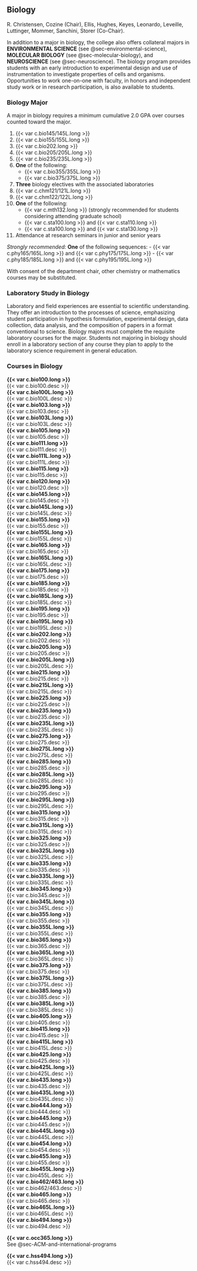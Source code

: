## Biology {#sec-biology}

R. Christensen, Cozine (Chair), Ellis, Hughes, Keyes, Leonardo, Leveille, Luttinger, Mommer, Sanchini, Storer (Co-Chair). 

In addition to a major in biology, the college also offers collateral majors in **ENVIRONMENTAL SCIENCE** (see @sec-environmental-science), **MOLECULAR BIOLOGY** (see @sec-molecular-biology), and **NEUROSCIENCE** (see @sec-neuroscience). The biology program provides students with an early introduction to experimental design and use of instrumentation to investigate properties of cells and organisms. Opportunities to work one-on-one with faculty, in honors and independent study work or in research participation, is also available to students.

### Biology Major

A major in biology requires a minimum cumulative 2.0 GPA over courses counted toward the major.

1. {{< var c.bio145/145L.long >}}
2. {{< var c.bio155/155L.long >}}
3. {{< var c.bio202.long >}}
4. {{< var c.bio205/205L.long >}}
5. {{< var c.bio235/235L.long >}}
6. **One** of the following:
    - {{< var c.bio355/355L.long >}}
    - {{< var c.bio375/375L.long >}}

7. **Three** biology electives with the associated laboratories
8. {{< var c.chm121/121L.long >}}
9. {{< var c.chm122/122L.long >}}
10. **One** of the following:
    - {{< var c.mth132.long >}} (strongly recommended for students considering attending graduate school)
    - {{< var c.sta100.long >}} and {{< var c.sta110.long >}}
    - {{< var c.sta100.long >}} and {{< var c.sta130.long >}}

11. Attendance at research seminars in junior and senior years

*Strongly recommended:*
    **One** of the following sequences:
    - {{< var c.phy165/165L.long >}} and {{< var c.phy175/175L.long >}}
    - {{< var c.phy185/185L.long >}} and {{< var c.phy195/195L.long >}}

With consent of the department chair, other chemistry or mathematics courses may be substituted.

### Laboratory Study in Biology

Laboratory and field experiences are essential to scientific understanding. They offer an introduction to the processes of science, emphasizing student participation in hypothesis formulation, experimental design, data collection, data analysis, and the composition of papers in a format conventional to science. Biology majors must complete the requisite laboratory courses for the major. Students not majoring in biology should enroll in a laboratory section of any course they plan to apply to the laboratory science requirement in general education.

### Courses in Biology
 **{{< var c.bio100.long >}}**  
{{< var c.bio100.desc >}}  
 **{{< var c.bio100L.long >}}**  
{{< var c.bio100L.desc >}}  
 **{{< var c.bio103.long >}}**  
{{< var c.bio103.desc >}}  
 **{{< var c.bio103L.long >}}**  
{{< var c.bio103L.desc >}}  
 **{{< var c.bio105.long >}}**  
{{< var c.bio105.desc >}}  
 **{{< var c.bio111.long >}}**  
{{< var c.bio111.desc >}}  
 **{{< var c.bio111L.long >}}**  
{{< var c.bio111L.desc >}}  
 **{{< var c.bio115.long >}}**  
{{< var c.bio115.desc >}}  
 **{{< var c.bio120.long >}}**  
{{< var c.bio120.desc >}}  
 **{{< var c.bio145.long >}}**  
{{< var c.bio145.desc >}}  
 **{{< var c.bio145L.long >}}**  
{{< var c.bio145L.desc >}}  
 **{{< var c.bio155.long >}}**  
{{< var c.bio155.desc >}}  
 **{{< var c.bio155L.long >}}**  
{{< var c.bio155L.desc >}}  
 **{{< var c.bio165.long >}}**  
{{< var c.bio165.desc >}}  
 **{{< var c.bio165L.long >}}**  
{{< var c.bio165L.desc >}}  
 **{{< var c.bio175.long >}}**  
{{< var c.bio175.desc >}}  
 **{{< var c.bio185.long >}}**  
{{< var c.bio185.desc >}}  
 **{{< var c.bio185L.long >}}**   
{{< var c.bio185L.desc >}}  
 **{{< var c.bio195.long >}}**  
{{< var c.bio195.desc >}}  
 **{{< var c.bio195L.long >}}**  
{{< var c.bio195L.desc >}}  
 **{{< var c.bio202.long >}}**  
{{< var c.bio202.desc >}}  
 **{{< var c.bio205.long >}}**  
{{< var c.bio205.desc >}}  
 **{{< var c.bio205L.long >}}**  
{{< var c.bio205L.desc >}}  
 **{{< var c.bio215.long >}}**  
{{< var c.bio215.desc >}}  
 **{{< var c.bio215L.long >}}**  
{{< var c.bio215L.desc >}}  
 **{{< var c.bio225.long >}}**  
{{< var c.bio225.desc >}}  
 **{{< var c.bio235.long >}}**  
{{< var c.bio235.desc >}}  
 **{{< var c.bio235L.long >}}**  
{{< var c.bio235L.desc >}}  
 **{{< var c.bio275.long >}}**  
{{< var c.bio275.desc >}}  
 **{{< var c.bio275L.long >}}**  
{{< var c.bio275L.desc >}}  
 **{{< var c.bio285.long >}}**  
{{< var c.bio285.desc >}}  
 **{{< var c.bio285L.long >}}**  
{{< var c.bio285L.desc >}}  
 **{{< var c.bio295.long >}}**  
{{< var c.bio295.desc >}}  
 **{{< var c.bio295L.long >}}**  
{{< var c.bio295L.desc >}}  
 **{{< var c.bio315.long >}}**  
{{< var c.bio315.desc >}}  
 **{{< var c.bio315L.long >}}**  
{{< var c.bio315L.desc >}}  
 **{{< var c.bio325.long >}}**  
{{< var c.bio325.desc >}}  
 **{{< var c.bio325L.long >}}**  
{{< var c.bio325L.desc >}}  
 **{{< var c.bio335.long >}}**  
{{< var c.bio335.desc >}}  
 **{{< var c.bio335L.long >}}**  
{{< var c.bio335L.desc >}}  
 **{{< var c.bio345.long >}}**  
{{< var c.bio345.desc >}}  
 **{{< var c.bio345L.long >}}**  
{{< var c.bio345L.desc >}}  
 **{{< var c.bio355.long >}}**  
{{< var c.bio355.desc >}}  
 **{{< var c.bio355L.long >}}**  
{{< var c.bio355L.desc >}}  
 **{{< var c.bio365.long >}}**  
{{< var c.bio365.desc >}}  
 **{{< var c.bio365L.long >}}**  
{{< var c.bio365L.desc >}}  
 **{{< var c.bio375.long >}}**  
{{< var c.bio375.desc >}}  
 **{{< var c.bio375L.long >}}**  
{{< var c.bio375L.desc >}}  
 **{{< var c.bio385.long >}}**  
{{< var c.bio385.desc >}}  
 **{{< var c.bio385L.long >}}**  
{{< var c.bio385L.desc >}}  
 **{{< var c.bio405.long >}}**  
{{< var c.bio405.desc >}}  
 **{{< var c.bio415.long >}}**  
{{< var c.bio415.desc >}}  
 **{{< var c.bio415L.long >}}**  
{{< var c.bio415L.desc >}}  
 **{{< var c.bio425.long >}}**  
{{< var c.bio425.desc >}}  
 **{{< var c.bio425L.long >}}**  
{{< var c.bio425L.desc >}}  
 **{{< var c.bio435.long >}}**  
{{< var c.bio435.desc >}}  
 **{{< var c.bio435L.long >}}**  
{{< var c.bio435L.desc >}}  
 **{{< var c.bio444.long >}}**  
{{< var c.bio444.desc >}}  
 **{{< var c.bio445.long >}}**  
{{< var c.bio445.desc >}}  
 **{{< var c.bio445L.long >}}**  
{{< var c.bio445L.desc >}}  
 **{{< var c.bio454.long >}}**  
{{< var c.bio454.desc >}}  
 **{{< var c.bio455.long >}}**  
{{< var c.bio455.desc >}}  
 **{{< var c.bio455L.long >}}**  
{{< var c.bio455L.desc >}}  
 **{{< var c.bio462/463.long >}}**  
{{< var c.bio462/463.desc >}}  
 **{{< var c.bio465.long >}}**  
{{< var c.bio465.desc >}}  
 **{{< var c.bio465L.long >}}**  
{{< var c.bio465L.desc >}}  
 **{{< var c.bio494.long >}}**  
{{< var c.bio494.desc >}}  

 **{{< var c.occ365.long >}}**  
See @sec-ACM-and-international-programs

 **{{< var c.hss494.long >}}**  
{{< var c.hss494.desc >}}

